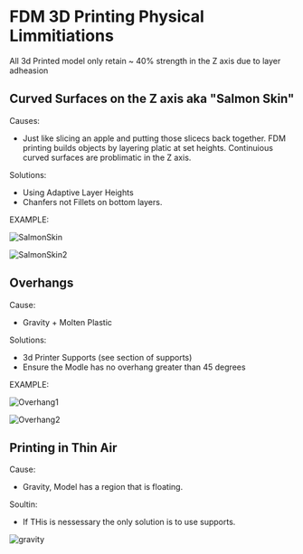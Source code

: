 
# FDM 3D Printing Physical Limmitiations

<Callout tpye="info">
All 3d Printed model only retain ~ 40% strength in the Z axis due to layer adheasion
</Callout>

## Curved Surfaces on the Z axis aka "Salmon Skin"
Causes: 
- Just like slicing an apple and putting those slicecs back together. FDM printing builds objects by layering platic at set heights. Continuious curved surfaces are problimatic in the Z axis. 

Solutions: 
- Using Adaptive Layer Heights 
- Chanfers not Fillets on bottom layers. 

EXAMPLE:

![SalmonSkin](public/issues/orca-slicer_HTNPG0TVTR.gif)

![SalmonSkin2](public/issues/orca-slicer_YvE0fYvlS6.gif)



## Overhangs 

Cause: 
- Gravity + Molten Plastic

Solutions:
- 3d Printer Supports (see section of supports)
- Ensure the Modle has no overhang greater than 45 degrees 

EXAMPLE:

![Overhang1](public/issues/orca-slicer_JW9THXVBK6.gif)

![Overhang2](public/issues/orca-slicer_XupYEYOJfU.gif)

## Printing in Thin Air


Cause:
- Gravity, Model has a region that is floating. 

Soultin:
- If THis is nessessary the only solution is to use supports. 

![gravity](public/issues/orca-slicer_ha22NGmQjn.gif)

